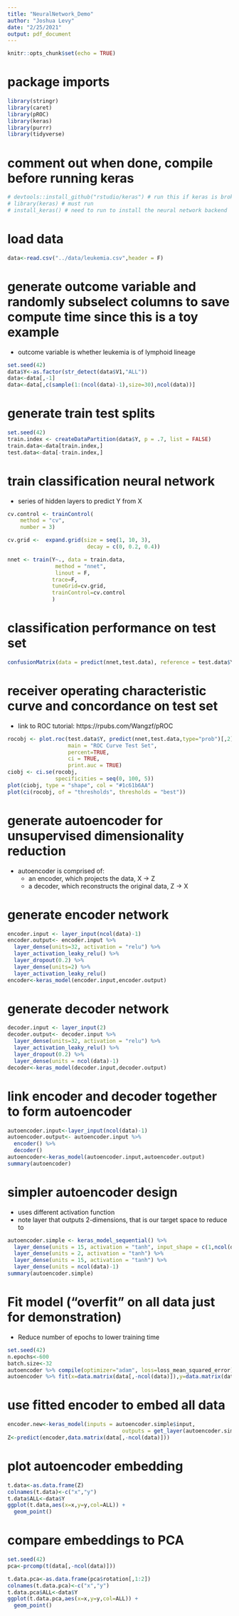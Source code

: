 ```yaml
---
title: "NeuralNetwork_Demo"
author: "Joshua Levy"
date: "2/25/2021"
output: pdf_document
---
```


```r
knitr::opts_chunk$set(echo = TRUE)
```

# package imports
```r
library(stringr)
library(caret)
library(pROC)
library(keras)
library(purrr)
library(tidyverse)
```

# comment out when done, compile before running keras
```r
# devtools::install_github("rstudio/keras") # run this if keras is broken
# library(keras) # must run
# install_keras() # need to run to install the neural network backend
```

# load data
```r
data<-read.csv("../data/leukemia.csv",header = F)
```

# generate outcome variable and randomly subselect columns to save compute time since this is a toy example
- outcome variable is whether leukemia is of lymphoid lineage
```r
set.seed(42)
data$Y<-as.factor(str_detect(data$V1,"ALL"))
data<-data[,-1]
data<-data[,c(sample(1:(ncol(data)-1),size=30),ncol(data))]
```

# generate train test splits
```r
set.seed(42)
train.index <- createDataPartition(data$Y, p = .7, list = FALSE)
train.data<-data[train.index,]
test.data<-data[-train.index,]
```

# train classification neural network
- series of hidden layers to predict Y from X  
```r
cv.control <- trainControl(
    method = "cv",
    number = 3)

cv.grid <-  expand.grid(size = seq(1, 10, 3),
                         decay = c(0, 0.2, 0.4))

nnet <- train(Y~., data = train.data, 
               method = "nnet",
               linout = F,
              trace=F,
              tuneGrid=cv.grid,
              trainControl=cv.control
              )
```

# classification performance on test set
```r
confusionMatrix(data = predict(nnet,test.data), reference = test.data$Y)
```

# receiver operating characteristic curve and concordance on test set
- link to ROC tutorial: https://rpubs.com/Wangzf/pROC
```r
rocobj <- plot.roc(test.data$Y, predict(nnet,test.data,type="prob")[,2],
                   main = "ROC Curve Test Set", 
                   percent=TRUE,
                   ci = TRUE,                  
                   print.auc = TRUE)           
ciobj <- ci.se(rocobj,                         
               specificities = seq(0, 100, 5)) 
plot(ciobj, type = "shape", col = "#1c61b6AA")     
plot(ci(rocobj, of = "thresholds", thresholds = "best")) 
```

# generate autoencoder for unsupervised dimensionality reduction
- autoencoder is comprised of:  
  - an encoder, which projects the data, X -> Z  
  - a decoder, which reconstructs the original data, Z -> X
  
# generate encoder network
```r
encoder.input <- layer_input(ncol(data)-1)
encoder.output<- encoder.input %>% 
  layer_dense(units=32, activation = "relu") %>% 
  layer_activation_leaky_relu() %>% 
  layer_dropout(0.2) %>% 
  layer_dense(units=2) %>% 
  layer_activation_leaky_relu()
encoder<-keras_model(encoder.input,encoder.output)
```

# generate decoder network
```r
decoder.input <- layer_input(2)
decoder.output<- decoder.input %>% 
  layer_dense(units=32, activation = "relu") %>% 
  layer_activation_leaky_relu() %>% 
  layer_dropout(0.2) %>% 
  layer_dense(units = ncol(data)-1) 
decoder<-keras_model(decoder.input,decoder.output)
```

# link encoder and decoder together to form autoencoder
```r
autoencoder.input<-layer_input(ncol(data)-1)
autoencoder.output<- autoencoder.input %>% 
  encoder() %>% 
  decoder()
autoencoder<-keras_model(autoencoder.input,autoencoder.output)
summary(autoencoder)
```

# simpler autoencoder design
- uses different activation function
- note layer that outputs 2-dimensions, that is our target space to reduce to
```r
autoencoder.simple <- keras_model_sequential() %>% 
  layer_dense(units = 15, activation = "tanh", input_shape = c(1,ncol(data)-1)) %>%
  layer_dense(units = 2, activation = "tanh") %>%
  layer_dense(units = 15, activation = "tanh") %>%
  layer_dense(units = ncol(data)-1)
summary(autoencoder.simple)
```

# Fit model ("overfit" on all data just for demonstration)
- Reduce number of epochs to lower training time
```r
set.seed(42)
n.epochs<-600
batch.size<-32
autoencoder %>% compile(optimizer="adam", loss=loss_mean_squared_error)
autoencoder %>% fit(x=data.matrix(data[,-ncol(data)]),y=data.matrix(data[,-ncol(data)]), epochs=n.epochs, batch_size=batch.size)
```

# use fitted encoder to embed all data
```r
encoder.new<-keras_model(inputs = autoencoder.simple$input,
                                    outputs = get_layer(autoencoder.simple,index=2)$output )
Z<-predict(encoder,data.matrix(data[,-ncol(data)]))
```

# plot autoencoder embedding
```r
t.data<-as.data.frame(Z)
colnames(t.data)<-c("x","y")
t.data$ALL<-data$Y
ggplot(t.data,aes(x=x,y=y,col=ALL)) +
  geom_point()
```
# compare embeddings to PCA
```r
set.seed(42)
pca<-prcomp(t(data[,-ncol(data)]))

t.data.pca<-as.data.frame(pca$rotation[,1:2])
colnames(t.data.pca)<-c("x","y")
t.data.pca$ALL<-data$Y
ggplot(t.data.pca,aes(x=x,y=y,col=ALL)) +
  geom_point()

```

